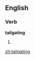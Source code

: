 ==English==

===Verb===
'''tailgating'''

# {{present participle of|[[tailgate]]}}

[[zh:tailgating]]